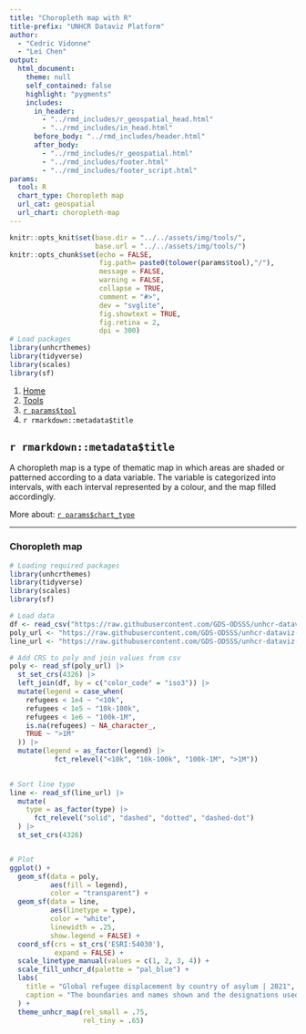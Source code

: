```yaml
---
title: "Choropleth map with R"
title-prefix: "UNHCR Dataviz Platform"
author:
  - "Cedric Vidonne"
  - "Lei Chen"
output:
  html_document:
    theme: null
    self_contained: false
    highlight: "pygments"
    includes:
      in_header:
        - "../rmd_includes/r_geospatial_head.html"
        - "../rmd_includes/in_head.html"
      before_body: "../rmd_includes/header.html"
      after_body:
        - "../rmd_includes/r_geospatial.html"
        - "../rmd_includes/footer.html"
        - "../rmd_includes/footer_script.html"
params:
  tool: R
  chart_type: Choropleth map
  url_cat: geospatial
  url_chart: choropleth-map
---
```


```r
knitr::opts_knit$set(base.dir = "../../assets/img/tools/",
                     base.url = "../../assets/img/tools/")
knitr::opts_chunk$set(echo = FALSE,
                      fig.path= paste0(tolower(params$tool),"/"),
                      message = FALSE,
                      warning = FALSE,
                      collapse = TRUE,
                      comment = "#>",
                      dev = "svglite",
                      fig.showtext = TRUE,
                      fig.retina = 2,
                      dpi = 300)
# Load packages
library(unhcrthemes)
library(tidyverse)
library(scales)
library(sf)
```

<main id="tools" class="container mt-5">

<!-- Breadcrumb is filled automatically with the text from Title and Tool parameter in YAML --> 
<nav aria-label="breadcrumb">
    <ol class="breadcrumb">
        <li class="breadcrumb-item"><a href="../../">Home</a></li>
        <li class="breadcrumb-item"><a href="../">Tools</a></li>
        <li class="breadcrumb-item"><a href="../`r tolower(params$tool)`/">`r params$tool`</a></li>
        <li class="breadcrumb-item active" aria-current="page">`r rmarkdown::metadata$title`</li>
    </ol>
</nav>


<!-- Intro header --> 
<div class="my-5 text-center">

## `r rmarkdown::metadata$title`

<div class="row justify-content-center">
<div class="col-lg-8">

<!-- Only text to change below, the rest comes from the YAML --> 
A choropleth map is a type of thematic map in which areas are shaded or patterned according to a data variable. The variable is categorized into intervals, with each interval represented by a colour, and the map filled accordingly.

More about: <a href="../../chart_gallery/`r params$url_cat`.html#`r params$url_chart`">`r params$chart_type`</a>

</div>
</div>
</div>


----

<!-- Beginning of section, should be preceded by hr (----) --> 
<section class="my-5">

### Choropleth map

<div class="row">

<!-- First column for large screen --> 
<div class="col-lg-6">

```r
# Loading required packages
library(unhcrthemes)
library(tidyverse)
library(scales)
library(sf)

# Load data
df <- read_csv("https://raw.githubusercontent.com/GDS-ODSSS/unhcr-dataviz-platform/master/data/geospatial/choropleth_map.csv")
poly_url <- "https://raw.githubusercontent.com/GDS-ODSSS/unhcr-dataviz-platform/master/data/geospatial/world_polygons_simplified.json"
line_url <- "https://raw.githubusercontent.com/GDS-ODSSS/unhcr-dataviz-platform/master/data/geospatial/world_lines_simplified.json"

# Add CRS to poly and join values from csv
poly <- read_sf(poly_url) |> 
  st_set_crs(4326) |> 
  left_join(df, by = c("color_code" = "iso3")) |> 
  mutate(legend = case_when(
    refugees < 1e4 ~ "<10k",
    refugees < 1e5 ~ "10k-100k",
    refugees < 1e6 ~ "100k-1M",
    is.na(refugees) ~ NA_character_,
    TRUE ~ ">1M"
  )) |> 
  mutate(legend = as_factor(legend) |> 
           fct_relevel("<10k", "10k-100k", "100k-1M", ">1M"))
  

# Sort line type
line <- read_sf(line_url) |>
  mutate(
    type = as_factor(type) |>
      fct_relevel("solid", "dashed", "dotted", "dashed-dot")
  ) |> 
  st_set_crs(4326)


# Plot
ggplot() +
  geom_sf(data = poly,
          aes(fill = legend),
          color = "transparent") +
  geom_sf(data = line,
          aes(linetype = type),
          color = "white",
          linewidth = .25,
          show.legend = FALSE) +
  coord_sf(crs = st_crs('ESRI:54030'),
           expand = FALSE) +
  scale_linetype_manual(values = c(1, 2, 3, 4)) +
  scale_fill_unhcr_d(palette = "pal_blue") +
  labs(
    title = "Global refugee displacement by country of asylum | 2021",
    caption = "The boundaries and names shown and the designations used on this map do not imply official\nendorsement or acceptance by the United Nations.\nSource: UNHCR Refugee Data Finder\n© UNHCR, The UN Refugee Agency"
  ) +
  theme_unhcr_map(rel_small = .75,
                  rel_tiny = .65)
```

</div>
<!-- End First column --->

<!-- Second column for large screen --> 
<div class="col-lg-6">


```r

```

</div>
<!-- End Second column --->

</div>
</section>
<!-- End of section --->


<!-- To add sections just copy the whole code between the above section tag --->

</main>
